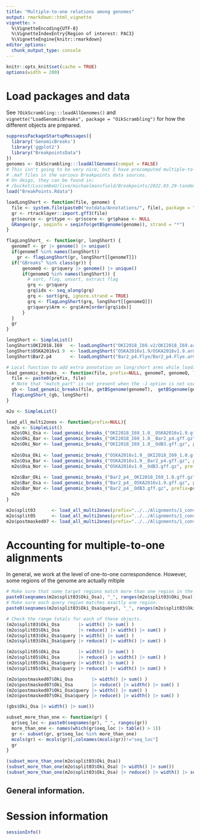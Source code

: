 ```yaml
---
title: "Multiple-to-one relations among genomes"
output: rmarkdown::html_vignette
vignette: >
  %\VignetteEncoding{UTF-8}
  %\VignetteIndexEntry{Region of interest: PAC3}
  %\VignetteEngine{knitr::rmarkdown}
editor_options: 
  chunk_output_type: console
---
```


```r
knitr::opts_knit$set(cache = TRUE)
options(width = 200)
```

Load packages and data
======================

See `?OikScrambling:::loadAllGenomes()` and `vignette("LoadGenomicBreaks",
package = "OikScrambling")` for how the different objects are prepared.

```r
suppressPackageStartupMessages({
  library('GenomicBreaks')
  library('ggplot2')
  library("BreakpointsData")
})
genomes <- OikScrambling:::loadAllGenomes(compat = FALSE)
# This isn't going to be very nice, but I have precomputed multiple-to-one GFF files from the 
# .maf files in the various Breakpoints data sources.
# On deigo, they can be found in:
# /bucket/LuscombeU/live/michaelmansfield/Breakpoints/2022.03.29-tandem_inverted_duplications
load("BreakPoints.Rdata")

loadLongShort <- function(file, genome) {
  file <- system.file(paste0("extdata/Annotations/", file), package = "BreakpointsData")
  gr <- rtracklayer::import.gff3(file)
  gr$source <- gr$type <- gr$score <- gr$phase <- NULL
  GRanges(gr, seqinfo = seqinfo(getBSgenome(genome)), strand = "*")
}

flagLongShort_ <- function(gr, longShort) {
  genomeT <- gr |> genome() |> unique()
  if(genomeT %in% names(longShort))
    gr <- flagLongShort(gr, longShort[[genomeT]])
  if("GBreaks" %in% class(gr)) {
      genomeQ <- gr$query |> genome() |> unique()
      if(genomeQ %in% names(longShort)) {
        # sort, flag, unsort, extract flag
        grq <- gr$query
        grq$idx <- seq_along(grq)
        grq <- sort(grq, ignore.strand = TRUE)
        grq <- flagLongShort(grq, longShort[[genomeQ]])
        gr$query$Arm <- grq$Arm[order(grq$idx)]
      }
  }
  gr
}

longShort <- SimpleList()
longShort$OKI2018.I69   <- loadLongShort("OKI2018_I69.v2/OKI2018_I69.arms.gff3", "OKI2018.I69")
longShort$OSKA2016v1.9  <- loadLongShort("OSKA2016v1.9/OSKA2016v1.9.arms.gff3",  "OSKA2016v1.9")
longShort$Bar2.p4       <- loadLongShort("Bar2_p4.Flye/Bar2_p4.Flye.arms.gff3",  "Bar2.p4")

# Local function to add extra annotation on long/short arms while loading data
load_genomic_breaks_ <- function(file, prefix=NULL, genomeT, genomeQ, longShort=NULL) {
  file <- paste0(prefix, file)
  # Note that "match_part" is not present when the -J option is not used.
  gb <- load_genomic_breaks(file, getBSgenome(genomeT),  getBSgenome(genomeQ), type="match")
  flagLongShort_(gb, longShort)
}

m2o <- SimpleList()

load_all_multi2ones <- function(prefix=NULL){
  m2o <- SimpleList()
  m2o$Oki_Osa <- load_genomic_breaks_("OKI2018_I69_1.0__OSKA2016v1.9.gff.gz", prefix=prefix, "OKI2018.I69",  "OSKA2016v1.9", longShort)
  m2o$Oki_Bar <- load_genomic_breaks_("OKI2018_I69_1.0__Bar2_p4.gff.gz", prefix=prefix, "OKI2018.I69", "Bar2.p4", longShort)
  m2o$Oki_Nor <- load_genomic_breaks_("OKI2018_I69_1.0__OdB3.gff.gz", prefix=prefix, "OKI2018.I69", "OdB3", longShort)
  
  m2o$Osa_Oki <- load_genomic_breaks_("OSKA2016v1.9__OKI2018_I69_1.0.gff.gz", prefix=prefix, "OSKA2016v1.9", "OKI2018.I69", longShort)
  m2o$Osa_Bar <- load_genomic_breaks_("OSKA2016v1.9__Bar2_p4.gff.gz", prefix=prefix, "OSKA2016v1.9", "Bar2.p4", longShort)
  m2o$Osa_Nor <- load_genomic_breaks_("OSKA2016v1.9__OdB3.gff.gz", prefix=prefix, "OSKA2016v1.9", "OdB3", longShort)
  
  m2o$Bar_Oki <- load_genomic_breaks_("Bar2_p4__OKI2018_I69_1.0.gff.gz", prefix=prefix, "Bar2.p4", "OKI2018.I69", longShort)
  m2o$Bar_Osa <- load_genomic_breaks_("Bar2_p4__OSKA2016v1.9.gff.gz", prefix=prefix, "Bar2.p4", "OSKA2016v1.9", longShort)
  m2o$Bar_Nor <- load_genomic_breaks_("Bar2_p4__OdB3.gff.gz", prefix=prefix, "Bar2.p4", "OdB3", longShort)
  m2o
}

m2o$split03      <- load_all_multi2ones(prefix="../../Alignments/1_converted_maf_03.split/Oidioi_v3/")
m2o$split05      <- load_all_multi2ones(prefix="../../Alignments/1_converted_maf_05.split/Oidioi_v3/")
m2o$postmasked07 <- load_all_multi2ones(prefix="../../Alignments/1_converted_maf_07.postmasked/Oidioi_v3/")

```

# Accounting for multiple-to-one alignments

In general, we work at the level of one-to-one correspondence. However, some regions of the genome are actually mltiple

```r
# Make sure that some target regions match more than one region in the query.
paste0(seqnames(m2o$split03$Oki_Osa), "_", ranges(m2o$split03$Oki_Osa)) |> table() |> sort() |> tail()
# Make sure each query region matches exactly one region.
paste0(seqnames(m2o$split03$Oki_Osa$query), "_", ranges(m2o$split03$Oki_Osa$query)) |> table() |> sort() |> tail()

# Check the range totals for each of these objects.
(m2o$split03$Oki_Osa       |> width() |> sum() )
(m2o$split03$Oki_Osa       |> reduce() |> width() |> sum() )
(m2o$split03$Oki_Osa$query |> width() |> sum() )
(m2o$split03$Oki_Osa$query |> reduce() |> width() |> sum() )

(m2o$split05$Oki_Osa       |> width() |> sum() )
(m2o$split05$Oki_Osa       |> reduce() |> width() |> sum() )
(m2o$split05$Oki_Osa$query |> width() |> sum() )
(m2o$split05$Oki_Osa$query |> reduce() |> width() |> sum() )

(m2o$postmasked07$Oki_Osa       |> width() |> sum() )
(m2o$postmasked07$Oki_Osa       |> reduce() |> width() |> sum() )
(m2o$postmasked07$Oki_Osa$query |> width() |> sum() )
(m2o$postmasked07$Oki_Osa$query |> reduce() |> width() |> sum() )

(gbs$Oki_Osa |> width() |> sum())
```

```r
subset_more_than_one <- function(gr) {
  gr$seq_loc <- paste0(seqnames(gr), "_", ranges(gr))
  more_than_one <- names(which(gr$seq_loc |> table() > 1))
  gr <- subset(gr, gr$seq_loc %in% more_than_one)
  mcols(gr) <- mcols(gr)[,colnames(mcols(gr))!="seq_loc"]
  gr
}

(subset_more_than_one(m2o$split03$Oki_Osa))
(subset_more_than_one(m2o$split03$Oki_Osa) |> width() |> sum())
(subset_more_than_one(m2o$split03$Oki_Osa) |> reduce() |> width() |> sum())
```

## General information.


# Session information

```r
sessionInfo()
```

